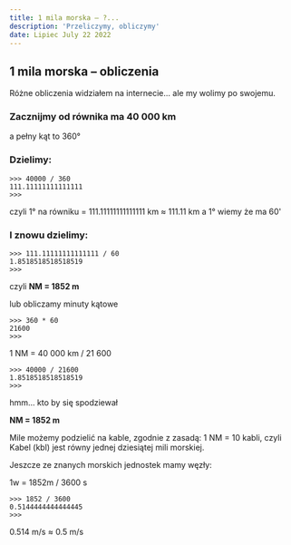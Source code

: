```yaml
---
title: 1 mila morska – ?...
description: 'Przeliczymy, obliczymy'
date: Lipiec July 22 2022
---
```


<h2> 1 mila morska – obliczenia</h2>

Różne obliczenia widziałem na internecie...
ale my wolimy po swojemu.

<h3>Zacznijmy od równika ma 40 000 km</h3>

a pełny kąt to 360°

<h3>Dzielimy:</h3>

```
>>> 40000 / 360
111.11111111111111
>>> 
```
czyli 1° na równiku = 111.11111111111111 km ≈ 111.11 km
a 1° wiemy że ma 60'

<h3>I znowu dzielimy:</h3>

```
>>> 111.11111111111111 / 60
1.8518518518518519
>>>
```
czyli <strong>NM = 1852 m</strong>

lub obliczamy minuty kątowe

```
>>> 360 * 60
21600
>>>
```
1 NM = 40 000 km / 21 600

```
>>> 40000 / 21600
1.8518518518518519
>>>
```
hmm... kto by się spodziewał

<strong>NM = 1852 m</strong>

Mile możemy podzielić na kable, zgodnie z zasadą: 1 NM = 10 kabli, czyli Kabel (kbl) jest równy jednej dziesiątej mili morskiej.

Jeszcze ze znanych morskich jednostek mamy węzły:

1w = 1852m / 3600 s

```
>>> 1852 / 3600
0.5144444444444445
>>>
```
0.514 m/s ≈ 0.5 m/s